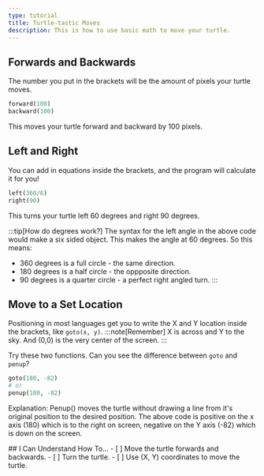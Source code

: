 ```yaml
---
type: tutorial
title: Turtle-tastic Moves
description: This is how to use basic math to move your turtle.
---
```



## Forwards and Backwards
The number you put in the brackets will be the amount of pixels your turtle moves.
``` python
forward(100)
backward(100)
```
This moves your turtle forward and backward by 100 pixels.

## Left and Right

You can add in equations inside the brackets, and the program will calculate it for you!

``` python
left(360/6)
right(90)
```
This turns your turtle left 60 degrees and right 90 degrees.

:::tip[How do degrees work?]
  The syntax for the left angle in the above code would make a six sided object. This makes the angle at 60 degrees.
  So this means:
   - 360 degrees is a full circle - the same direction.
   - 180 degrees is a half circle - the oppposite direction.
   - 90 degrees is a quarter circle - a perfect right angled turn.
:::

## Move to a Set Location

Positioning in most languages get you to write the X and Y location inside the brackets, like `goto(x, y)`.
:::note[Remember]
X is across and Y to the sky. And (0,0) is the very center of the screen.
:::


Try these two functions. Can you see the difference between `goto` and `penup`?
``` python
goto(180, -82)
# or
penup(180, -82)
```
Explanation: Penup() moves the turtle without drawing a line from it's original
position to the desired position. The above code is positive on the x axis (180)
which is to the right on screen, negative on the Y axis (-82) which is down on the screen.

<Box icon="check-list">
## I Can Understand How To...

<Checklist>
- [ ] Move the turtle forwards and backwards.
- [ ] Turn the turtle.
- [ ] Use (X, Y) coordinates to move the turtle.
</Checklist>
</Box>
